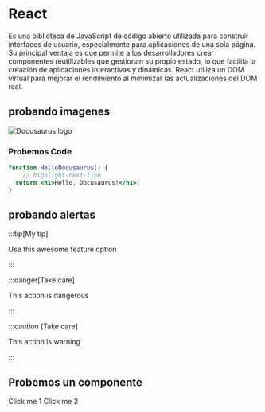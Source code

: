 
# React

Es una biblioteca de JavaScript de código abierto utilizada para construir interfaces de usuario, especialmente para aplicaciones de una sola página. Su principal ventaja es que permite a los desarrolladores crear componentes reutilizables que gestionan su propio estado, lo que facilita la creación de aplicaciones interactivas y dinámicas. React utiliza un DOM virtual para mejorar el rendimiento al minimizar las actualizaciones del DOM real.


## probando imagenes

![Docusaurus logo](/img/otro.png)


### Probemos Code

```jsx title="src/components/HelloDocusaurus.js"
function HelloDocusaurus() {
    // highlight-next-line
  return <h1>Hello, Docusaurus!</h1>;
}
```

## probando alertas

:::tip[My tip]

Use this awesome feature option

:::

:::danger[Take care]

This action is dangerous

:::

:::caution [Take care]

This action is warning

:::




## Probemos un componente


<Btn>Click me 1</Btn>
<Btn>Click me 2</Btn>